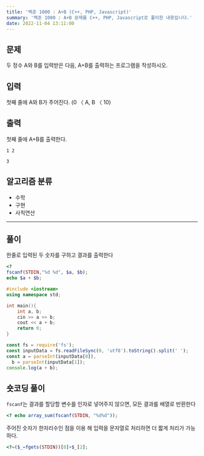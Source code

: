 ```yaml
---
title: '백준 1000 : A+B (C++, PHP, Javascript)'
summary: '백준 1000 : A+B 문제를 C++, PHP, Javascript로 풀이한 내용입니다.'
date: 2022-11-04 13:11:00
---
```


## 문제

두 정수 A와 B를 입력받은 다음, A+B를 출력하는 프로그램을 작성하시오.

## 입력

첫째 줄에 A와 B가 주어진다. (0 〈 A, B 〈 10)

## 출력

첫째 줄에 A+B를 출력한다.

```text title="예제 입력"
1 2
```

```text title="예제 출력"
3
```

## 알고리즘 분류

- 수학
- 구현
- 사칙연산

---

## 풀이

한줄로 입력된 두 숫자를 구하고 결과를 출력한다

```php
<?
fscanf(STDIN,"%d %d", $a, $b);
echo $a + $b;
```

```cpp
#include <iostream>
using namespace std;

int main(){
    int a, b;
    cin >> a >> b;
    cout << a + b;
    return 0;
}
```

```javascript
const fs = require('fs');
const inputData = fs.readFileSync(0, 'utf8').toString().split(' ');
const a = parseInt(inputData[0]),
  b = parseInt(inputData[1]);
console.log(a + b);
```

## 숏코딩 풀이

`fscanf`는 결과를 할당할 변수를 인자로 넣어주지 않으면, 모든 결과를 배열로 반환한다

```php
<? echo array_sum(fscanf(STDIN, "%d%d"));
```

주어진 숫자가 한자리수인 점을 이용 해 입력을 문자열로 처리하면 더 짧게 처리가 가능하다.

```php
<?=($_=fgets(STDIN))[0]+$_[2];
```

